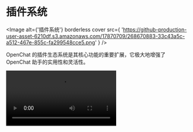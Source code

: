 # 插件系统

<Image
  alt={'插件系统'}
  borderless
  cover
  src={
    'https://github-production-user-asset-6210df.s3.amazonaws.com/17870709/268670883-33c43a5c-a512-467e-855c-fa299548cce5.png'
  }
/>

OpenChat 的插件生态系统是其核心功能的重要扩展，它极大地增强了 OpenChat 助手的实用性和灵活性。

<Video src="https://github.com/openhub/open-chat/assets/28616219/f29475a3-f346-4196-a435-41a6373ab9e2" />

通过利用插件，OpenChat 的助手们能够实现实时信息的获取和处理，例如搜索网络信息，为用户提供即时且相关的资讯。

此外，这些插件不仅局限于新闻聚合，还可以扩展到其他实用的功能，如快速检索文档、生成图片、获取 Bilibili 、Steam 等各种平台数据，以及与其他各式各样的第三方服务交互。

通过查看 [插件使用](/zh/usage/plugins/basic) 了解更多。

<Callout type={'tip'}>
  为了帮助开发者更好地参与到这个生态中来，我们在提供了全面的开发资源。这包括详尽的组件开发文档、功能齐全的软件开发工具包（SDK），以及样板示例，这些都是为了简化开发过程，降低开发者的入门门槛。
</Callout>

<Callout type={'important'}>
  我们欢迎开发者利用这些资源，发挥创造力，编写出功能丰富、用户友好的插件。通过共同的努力，我们可以不断扩展聊天应用的功能界限，探索一个更加智能、高效的创造力平台。
</Callout>

## 插件生态体系

<Callout>
  如果你对插件开发感兴趣，请在 Wiki 中查阅我们的 [📘 插件开发指南](/zh/usage/plugins/development)。
</Callout>

- [open-chat-plugins][open-chat-plugins]：这是 OpenChat 的插件索引。它从该仓库的 index.json 中获取插件列表并显示给用户。
- [chat-plugin-template][chat-plugin-template]: Chat Plugin 插件开发模版，你可以通过项目模版快速新建插件项目。
- [@open/chat-plugin-sdk][chat-plugin-sdk]：OpenChat 插件 SDK 可帮助您创建出色的 Open Chat 插件。
- [@open/chat-plugins-gateway][chat-plugins-gateway]：OpenChat 插件网关是一个后端服务，作为 OpenChat 插件的网关。我们使用 Vercel 部署此服务。

### 路线进展

OpenChat 的插件系统目前已初步进入一个稳定阶段，我们已基本完成大部分插件系统所需的功能，但我们仍然在规划与思考插件能为我们带来的全新可能性。您可以在以下 Issues 中了解更多信息:

<Steps>
  ### ✅ 插件一期

实现插件与主体分离，将插件拆分为独立仓库维护，并实现插件的动态加载。 [**#73**](https://github.com/openhub/open-chat/issues/73)

### ✅ 插件二期

插件的安全性与使用的稳定性，更加精准地呈现异常状态，插件架构的可维护性与开发者友好。[**#97**](https://github.com/openhub/open-chat/issues/97)

### ✅ 插件三期

更高阶与完善的自定义能力，支持 OpenAPI schema 调用、兼容 ChatGPT 插件、新增 Midjourney 插件。 [**#411**](https://github.com/openhub/open-chat/discussions/#411)

### 💭 插件四期

完善的鉴权、可视化配置插件定义、 Plugin SDK CLI 、 Python 语言研发模板、还有什么想法？欢迎参与讨论： [**#1310**](https://github.com/openhub/open-chat/discussions/#1310)

</Steps>

[chat-plugin-sdk]: https://github.com/openhub/chat-plugin-sdk
[chat-plugin-template]: https://github.com/openhub/chat-plugin-template
[chat-plugins-gateway]: https://github.com/openhub/chat-plugins-gateway
[open-chat-plugins]: https://github.com/openhub/open-chat-plugins
